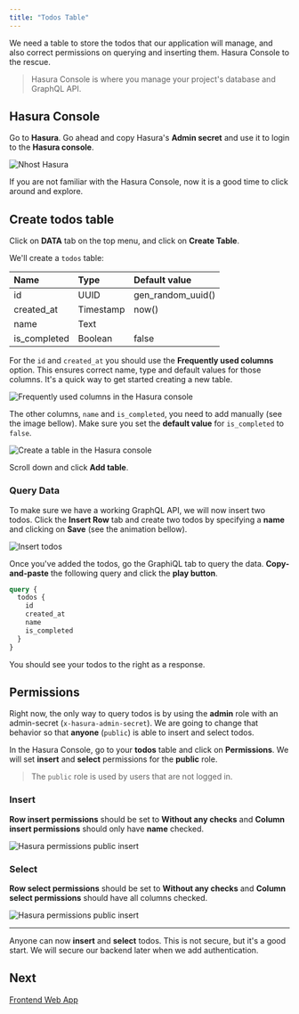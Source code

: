 ```yaml
---
title: "Todos Table"
---
```


We need a table to store the todos that our application will manage, and also correct permissions on querying and inserting them. Hasura Console to the rescue.

> Hasura Console is where you manage your project's database and GraphQL API.

## Hasura Console

Go to **Hasura**. Go ahead and copy Hasura's **Admin secret** and use it to login to the **Hasura console**.

![Nhost Hasura](/images/quick-start/open-hasura-console.png)

If you are not familiar with the Hasura Console, now it is a good time to click around and explore.

## Create todos table

Click on **DATA** tab on the top menu, and click on **Create Table**.

We'll create a `todos` table:

| Name         | Type      | Default value     |
| :----------- | :-------- | :---------------- |
| id           | UUID      | gen_random_uuid() |
| created_at   | Timestamp | now()             |
| name         | Text      |                   |
| is_completed | Boolean   | false             |

For the `id` and `created_at` you should use the **Frequently used columns** option. This ensures correct name, type and default values for those columns. It's a quick way to get started creating a new table.

![Frequently used columns in the Hasura console](/images/quick-start/frequently-used-columns.png)

The other columns, `name` and `is_completed`, you need to add manually (see the image bellow). Make sure you set the **default value** for `is_completed` to `false`.

![Create a table in the Hasura console](/images/quick-start/create-table.png)

Scroll down and click **Add table**.

### Query Data

To make sure we have a working GraphQL API, we will now insert two todos. Click the **Insert Row** tab and create two todos by specifying a **name** and clicking on **Save** (see the animation bellow).

![Insert todos](/images/quick-start/insert-todos.gif)

Once you've added the todos, go the GraphiQL tab to query the data. **Copy-and-paste** the following query and click the **play button**.

```graphql
query {
  todos {
    id
    created_at
    name
    is_completed
  }
}
```

You should see your todos to the right as a response.

## Permissions

Right now, the only way to query todos is by using the **admin** role with an admin-secret (`x-hasura-admin-secret`). We are going to change that behavior so that **anyone** (`public`) is able to insert and select todos.

In the Hasura Console, go to your **todos** table and click on **Permissions**. We will set **insert** and **select** permissions for the **public** role.

> The `public` role is used by users that are not logged in.

### Insert

**Row insert permissions** should be set to **Without any checks** and **Column insert permissions** should only have **name** checked.

![Hasura permissions public insert](/images/quick-start/permissions-public-insert.png)

### Select

**Row select permissions** should be set to **Without any checks** and **Column select permissions** should have all columns checked.

![Hasura permissions public insert](/images/quick-start/permissions-public-select.png)

---

Anyone can now **insert** and **select** todos. This is not secure, but it's a good start. We will secure our backend later when we add authentication.

## Next

[Frontend Web App](/quick-start/frontend-web-app)
